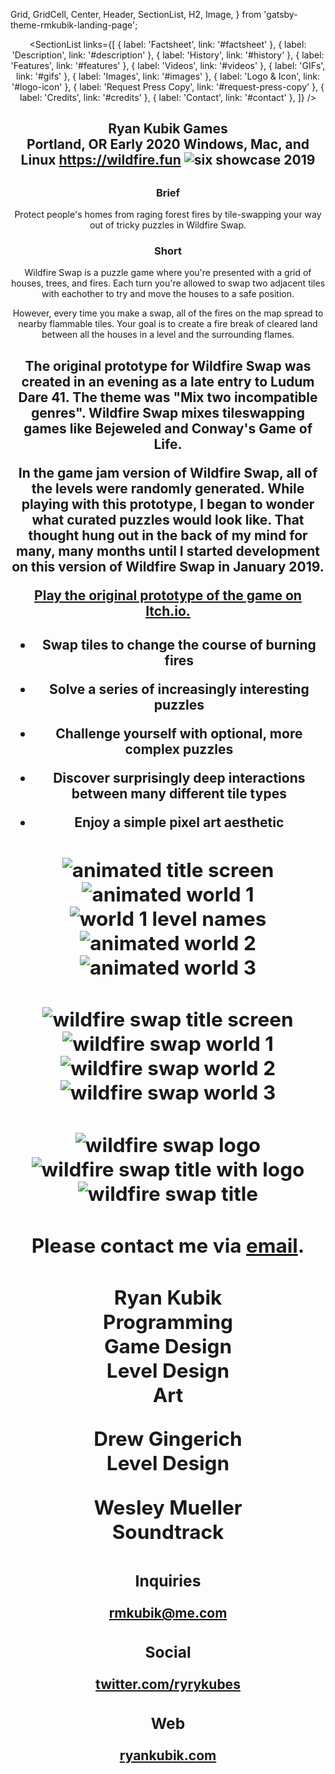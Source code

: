   Grid,
  GridCell,
  Center,
  Header,
  SectionList,
  H2,
  Image,
} from 'gatsby-theme-rmkubik-landing-page';

<Header title="Wildfire Swap 🔥" links={[{ label: 'Home', link: '/' }]} />

<SectionList
  links={[
    { label: 'Factsheet', link: '#factsheet' },
    { label: 'Description', link: '#description' },
    { label: 'History', link: '#history' },
    { label: 'Features', link: '#features' },
    { label: 'Videos', link: '#videos' },
    { label: 'GIFs', link: '#gifs' },
    { label: 'Images', link: '#images' },
    { label: 'Logo & Icon', link: '#logo-icon' },
    { label: 'Request Press Copy', link: '#request-press-copy' },
    { label: 'Credits', link: '#credits' },
    { label: 'Contact', link: '#contact' },
  ]}
/>

<H2 title="Factsheet" />

<Grid>
  <GridCell title="Developer">
    Ryan Kubik Games <br /> Portland, OR
  </GridCell>
  <GridCell title="Release Date">Early 2020</GridCell>
  <GridCell title="Platforms">Windows, Mac, and Linux</GridCell>
  <GridCell title="Links">
    <a href="https://wildfire.fun">https://wildfire.fun</a>
  </GridCell>
    <GridCell title="Awards">
      <Image src="sixAward" alt="six showcase 2019" />
    </GridCell>

</Grid>

<H2 title="Description" />

### Brief

Protect people's homes from raging forest fires by tile-swapping your way out of tricky puzzles in Wildfire Swap.

### Short

Wildfire Swap is a puzzle game where you're presented with a grid of houses, trees, and fires. Each turn you're allowed to swap two adjacent tiles with eachother to try and move the houses to a safe position.

However, every time you make a swap, all of the fires on the map spread to nearby flammable tiles. Your goal is to create a fire break of cleared land between all the houses in a level and the surrounding flames.

<H2 title="History" />

The original prototype for Wildfire Swap was created in an evening as a late entry to Ludum Dare 41. The theme was "Mix two incompatible genres". Wildfire Swap mixes tileswapping games like Bejeweled and Conway's Game of Life.

In the game jam version of Wildfire Swap, all of the levels were randomly generated. While playing with this prototype, I began to wonder what curated puzzles would look like. That thought hung out in the back of my mind for many, many months until I started development on this version of Wildfire Swap in January 2019.

[Play the original prototype of the game on Itch.io.](https://law5guy.itch.io/wildfire-jam)

<H2 title="Features" />

- **Swap** tiles to change the course of burning fires

- **Solve** a series of increasingly interesting puzzles

- **Challenge** yourself with optional, more complex puzzles

- **Discover** surprisingly deep interactions between many different tile types

- **Enjoy** a simple pixel art aesthetic

<H2 title="Videos" />

<Vimeo video="341204765" />

<H2 title="GIFs" />

<Grid>

<Image src="titleScreenGif" alt="animated title screen" />

<Image src="trickyGif" alt="animated world 1" />

<Image src="world1LevelNamesGif" alt="world 1 level names" />

<Image src="tallGrassGif" alt="animated world 2" />

<Image src="windyRoundaboutGif" alt="animated world 3" />

</Grid>

<H2 title="Images" />

<Grid>

<Image src="titleScreen" alt="wildfire swap title screen" />

<Image src="world1" alt="wildfire swap world 1" />

<Image src="world2" alt="wildfire swap world 2" />

<Image src="world3" alt="wildfire swap world 3" />

</Grid>

<H2 title="Logo & Icon" />

<Grid>

<Image src="fireEmoji" alt="wildfire swap logo" />

<Image src="titleWithLogo" alt="wildfire swap title with logo" />

<Image src="title" alt="wildfire swap title" />

</Grid>

<H2 title="Request Press Copy" />

Please contact me via [email](mailto:rmkubik@me.com).

<H2 title="Credits" />

<Grid>

**Ryan Kubik** <br/> Programming <br/> Game Design <br/> Level Design <br/> Art

**Drew Gingerich** <br/> Level Design

**Wesley Mueller** <br/> Soundtrack

</Grid>

<H2 title="Contact" />

### Inquiries

[rmkubik@me.com](mailto:rmkubik@me.com)

### Social

[twitter.com/ryrykubes](https://twitter.com/ryrykubes)

### Web

[ryankubik.com](https://ryankubik.com)
